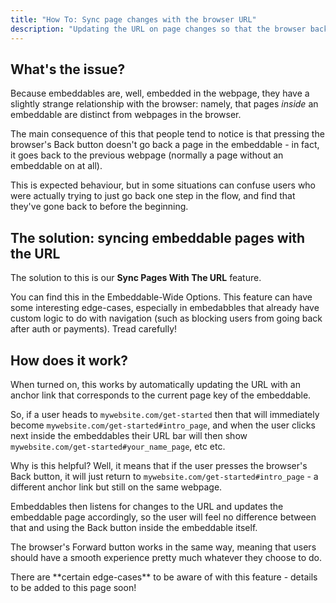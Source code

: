 ```yaml
---
title: "How To: Sync page changes with the browser URL"
description: "Updating the URL on page changes so that the browser back buttons control the embeddable"
---
```


## What's the issue?

Because embeddables are, well, embedded in the webpage, they have a slightly strange
relationship with the browser: namely, that pages _inside_ an embeddable are distinct
from webpages in the browser.

The main consequence of this that people tend to notice is that pressing the browser's
Back button doesn't go back a page in the embeddable - in fact, it goes back to the previous
webpage (normally a page without an embeddable on at all).

This is expected behaviour, but in some situations can confuse users who were actually
trying to just go back one step in the flow, and find that they've gone back to before the beginning.

## The solution: syncing embeddable pages with the URL

The solution to this is our **Sync Pages With The URL** feature.

<Steps>
  <Step title="Turn on the Sync Pages With The URL setting">
    You can find this in the Embeddable-Wide Options.
  </Step>
  <Step title="Test for edge-cases and enjoy.">
    This feature can have some interesting edge-cases, especially in embedabbles
    that already have custom logic to do with navigation (such as blocking users
    from going back after auth or payments). Tread carefully!
  </Step>
</Steps>

## How does it work?

When turned on, this works by automatically updating the URL with an <Tooltip
tip="Anchor links start with a '#' in the URL (e.g. 'mysite.com/about#summary') and
link to something within a webpage, such as a section or heading."> anchor link</Tooltip>
that corresponds to the current page key of the embeddable.

So, if a user heads to `mywebsite.com/get-started` then that will immediately become
`mywebsite.com/get-started#intro_page`, and when the user clicks next inside the embeddables their
URL bar will then show `mywebsite.com/get-started#your_name_page`, etc etc.

Why is this helpful? Well, it means that if the user presses the browser's Back button,
it will just return to `mywebsite.com/get-started#intro_page` - a different anchor link but still on the same webpage.

Embeddables then listens for changes to the URL and updates the embeddable page accordingly,
so the user will feel no difference between that and using the Back button inside the embeddable itself.

The browser's Forward button works in the same way, meaning that users should have a
smooth experience pretty much whatever they choose to do.

<Note>
  There are **certain edge-cases** to be aware of with this feature - details to
  be added to this page soon!
</Note>

